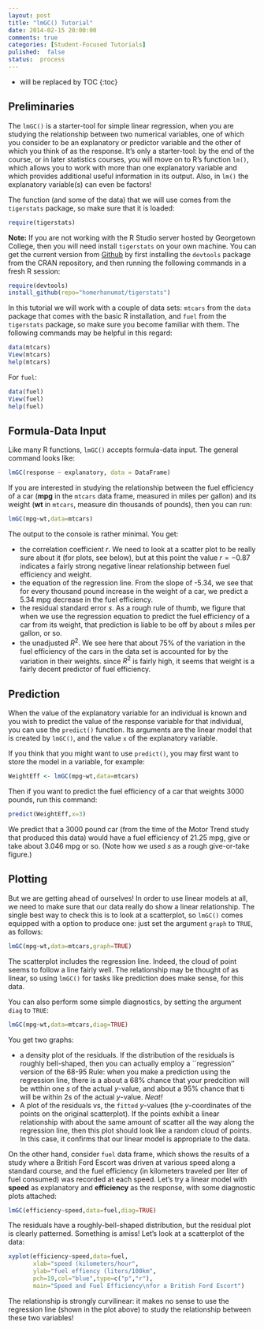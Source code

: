 ```yaml
---
layout: post
title: "lmGC() Tutorial"
date: 2014-02-15 20:00:00
comments: true
categories: [Student-Focused Tutorials]
pulished:  false
status:  process
---
```


* will be replaced by TOC
{:toc}

## Preliminaries

The `lmGC()` is a starter-tool for simple linear regression, when you are studying the relationship between two numerical variables, one of which you consider to be an explanatory or predictor variable and the other of which you think of as the response.  It's only a starter-tool:  by the end of the course, or in later statistics courses, you will move on to R's function `lm()`, which allows you to work with more than one explanatory variable and which provides additional useful information in its output.  Also, in `lm()` the explanatory variable(s) can even be factors!

The function (and some of the data) that we will use comes from the `tigerstats` package, so make sure that it is loaded:

```r
require(tigerstats)
```

**Note:**  If you are not working with the R Studio server hosted by Georgetown College, then you will need install `tigerstats` on your own machine.  You can get the current version from [Github](http://github.com) by first installing the `devtools` package from the CRAN repository, and then running the following commands in a fresh R session:

```r
require(devtools)
install_github(repo="homerhanumat/tigerstats")
```

In this tutorial we will work with a couple of data sets:  `mtcars` from the `data` package that comes with the basic R installation, and `fuel` from the `tigerstats` package, so make sure you become familiar with them.  The following commands may be helpful in this regard:

```r
data(mtcars)
View(mtcars)
help(mtcars)
```

For `fuel`:

```r
data(fuel)
View(fuel)
help(fuel)
```


## Formula-Data Input

Like many R functions, `lmGC()` accepts formula-data input.  The general command looks like:

```r
lmGC(response ~ explanatory, data = DataFrame)
```


If you are interested in studying the relationship between the fuel efficiency of a car (**mpg** in the `mtcars` data frame, measured in miles per gallon) and its weight (**wt** in `mtcars`, measure din thousands of pounds), then you  can run:

```r
lmGC(mpg~wt,data=mtcars)
```

The output to the console is rather minimal.  You get:

* the correlation coefficient $r$.  We need to look at a scatter plot to be really sure about it (for plots, see below), but at this point the value $r = -0.87$ indicates a fairly strong negative linear relationship between fuel efficiency and weight.
* the equation of the regression line.  From the slope of -5.34, we see that for every thousand pound increase in the weight of a car, we predict a 5.34 mpg decrease in the fuel efficiency.
* the residual standard error $s$.  As a rough rule of thumb, we figure that when we use the regression equation to predict the fuel efficiency of a car from its weight, that prediction is liable to be off by about $s$ miles per gallon, or so.
* the unadjusted $R^2$.  We see here that about 75% of the variation in the fuel efficiency of the cars in the data set is accounted for by the variation in their weights.  since $R^2$ is fairly high, it seems that weight is a fairly decent predictor of fuel efficiency.

## Prediction

When the value of the explanatory variable for an individual is known and you wish to predict the value of the response variable for that individual, you can use the `predict()` function.  Its arguments are the linear model that is created by `lmGC()`, and the value `x` of the explanatory variable.

If you think that you might want to use `predict()`, you may first want to store the model in a variable, for example:

```r
WeightEff <- lmGC(mpg~wt,data=mtcars)
```

Then if you want to predict the fuel efficiency of a car that weights 3000 pounds, run this command:

```r
predict(WeightEff,x=3)
```

We predict that a 3000 pound car (from the time of the Motor Trend study that produced this data) would have a fuel efficiency of 21.25 mpg, give or take about 3.046 mpg or so.  (Note how we used $s$ as a rough give-or-take figure.)

## Plotting

But we are getting ahead of ourselves!  In order to use linear models at all, we need to make sure that our data really do show a linear relationship.  The single best way to check this is to look at a scatterplot, so `lmGC()` comes equipped with a option to produce one:  just set the argument `graph` to `TRUE`, as follows:

```r
lmGC(mpg~wt,data=mtcars,graph=TRUE)
```

The scatterplot includes the regression line. Indeed, the cloud of point seems to follow a line fairly well.  The relationship may be thought of as linear, so using `lmGC()` for tasks like prediction does make sense, for this data.

You can also perform some simple diagnostics, by setting the argument `diag` to `TRUE`:

```r
lmGC(mpg~wt,data=mtcars,diag=TRUE)
```

You get two graphs:

* a density plot of the residuals.  If the distribution of the residuals is roughly bell-shaped, then you can actually employ a ``regression'' version of the 68-95 Rule:  when you make a prediction using the regression line, there is a about a 68% chance that your predcition will be wtthin one $s$ of the actual $y$-value, and about a 95% chance that ti will be within $2s$ of the actual $y$-value.  *Neat!*
* A plot of the residuals vs, the ``fitted`` $y$-values (the $y$-coordinates of the points on the original scatterplot).  If the points exhibit a linear relationship with about the same amount of scatter all the way along the regression line, then this plot should look like a random cloud of points.  In this case, it confirms that our linear model is appropriate to the data.

On the other hand, consider `fuel` data frame, which shows the results of a study where a British Ford Escort was driven at various speed along a standard course, and the fuel efficiency (in kilometers traveled per liter of fuel consumed) was recorded at each speed.  Let's try a linear model with **speed** as explanatory and **efficiency** as the response, with some diagnostic plots attached:

```r
lmGC(efficiency~speed,data=fuel,diag=TRUE)
```

The residuals have a roughly-bell-shaped distribution, but the residual plot is clearly patterned.  Something is amiss!  Let's look at a scatterplot of the data:

```r
xyplot(efficiency~speed,data=fuel,
       xlab="speed (kilometers/hour",
       ylab="fuel effiency (liters/100km",
       pch=19,col="blue",type=c("p","r"),
       main="Speed and Fuel Efficiency\nfor a British Ford Escort")
```

The relationship is strongly curvilinear:  it makes no sense to use the regression line (shown in the plot above) to study the relationship between these two variables!
